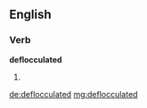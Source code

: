 ==English==

===Verb===
'''deflocculated'''

# {{past of|[[deflocculate]]}}

[[de:deflocculated]]
[[mg:deflocculated]]